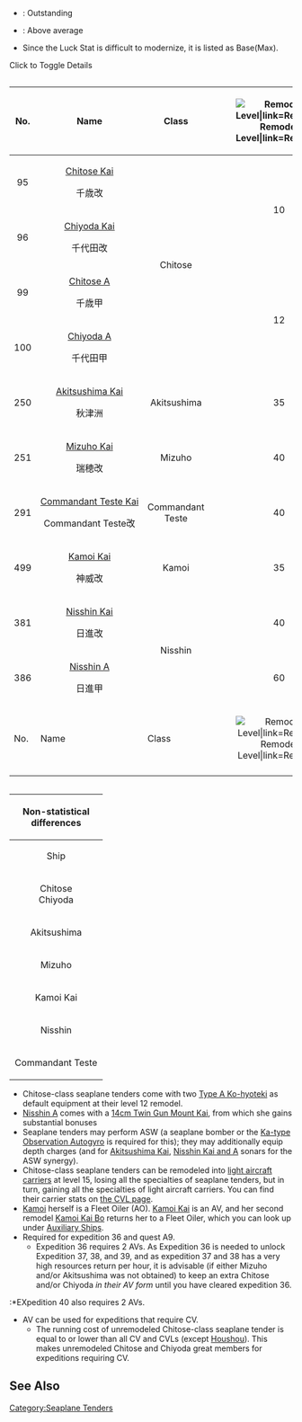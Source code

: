 * {{color|lime|Green}}: Outstanding
* {{color|gold|Yellow}}: Above average
* Since the Luck Stat is difficult to modernize, it is listed as Base(Max).

<span class="mw-customtoggle-jpname">Click to Toggle Details</span><div style="overflow-x: scroll">
{| class="wikitable sortable"
!No.
!Name
!Class
! style="width: 30px; text-align: center; vertical-align: middle;" |[[File:Remodel_Icon.png|Remodel Level|link=Remodel]]
! style="width:30px;vertical-align:middle;background-color:rgb(240,128,128);" |[[file:icon_Gun.png|Firepower]]
! style="width:30px;vertical-align:middle;background-color:rgb(135,206,250);" |[[file:icon_Torpedo.png|Torpedo Attack]]
! style="width:30px;vertical-align:middle;background-color:rgb(244,164,96);" |[[file:icon_AA.png|Anti-Air]]
! style="width:30px;vertical-align:middle;background-color:rgb(255,245,238);" |[[file:icon_ASW.png|Anti-Submarine]]
! style="width:30px;vertical-align:middle;background-color:rgb(127,255,212);" |[[file:icon_LOS.png|LOS]]
! style="width:30px;vertical-align:middle;background-color:rgb(152,251,152);" |[[file:icon_Luck.png|Luck]]
! style="width:30px;vertical-align:middle;background-color:rgb(255,192,203);" |[[file:icon_HP.png|Health]]
! style="width:30px;vertical-align:middle;background-color:yellow;" |[[file:icon_Armor.png|Armor]]
! style="width:30px;vertical-align:middle;background-color:rgb(238,130,238);" |[[file:icon_Evasion.png|Evasion]]
! style="width:30px;vertical-align:middle;background-color:aqua;" |[[file:icon_Speed.png|Speed]]
! style="width:30px;vertical-align:middle;background-color:rgb(39,235,255);" |[[file:icon_Range.png|Range]]
! style="width:30px;vertical-align:middle;background-color:silver;" |[[file:icon_Aircraft.png|Aircraft]]
!{{Fuel}}
!{{Ammo}}
! class="unsortable" |Notes
|-
| style="text-align:center;" |95
| style="text-align:center;" |[[Chitose|Chitose Kai]]<br/><div class="mw-collapsible mw-collapsed" id="mw-customcollapsible-jpname">千歳改</div>
| rowspan="4" style="text-align:center;" |Chitose
| rowspan="2" style="text-align:center;" |10
| rowspan="2" style="text-align:center;" |29
| rowspan="2" style="text-align:center;" |29
| rowspan="2" style="text-align:center;" |29
| rowspan="4" style="text-align:center;" |0
| rowspan="2" style="text-align:center;" |69
| rowspan="2" style="text-align:center;" |10(49)
| rowspan="2" style="text-align:center;" |41
| rowspan="4" style="text-align:center;" |39
| rowspan="2" style="text-align:center;" |44
| rowspan="4" style="text-align:center;" |Fast
| rowspan="4" style="text-align:center;" |Short
| rowspan="4" style="text-align:center;" |24<br/>(12,6,6)
| rowspan="4" style="text-align:center;" |35
| rowspan="2" style="text-align:center;" |40
|
|-
| style="text-align:center;" |96
| style="text-align:center;" |[[Chiyoda|Chiyoda Kai]]<br/><div class="mw-collapsible mw-collapsed" id="mw-customcollapsible-jpname">千代田改</div>
|
|-
| style="text-align:center;" |99
| style="text-align:center;" |[[Chitose|Chitose A]]<br/><div class="mw-collapsible mw-collapsed" id="mw-customcollapsible-jpname">千歳甲</div>
| rowspan="2" style="text-align:center;" |12
| rowspan="2" style="text-align:center;" |31
| rowspan="2" style="text-align:center;" |73
| rowspan="2" style="text-align:center;" |42
| rowspan="2" style="text-align:center;" |69
| rowspan="2" style="text-align:center;" |10(59)
| rowspan="2" style="text-align:center;" |42
| rowspan="2" style="text-align:center;" |49
| rowspan="2" style="text-align:center;" |45
| style="white-space:nowrap;" |Second Remodel
|-
| style="text-align:center;" |100
| style="text-align:center;" |[[Chiyoda|Chiyoda A ]]<br/><div class="mw-collapsible mw-collapsed" id="mw-customcollapsible-jpname">千代田甲</div>
| Second Remodel
|-
| style="text-align:center;" |250
| style="text-align:center;" |[[Akitsushima|Akitsushima Kai]]<br/><div class="mw-collapsible mw-collapsed" id="mw-customcollapsible-jpname">秋津洲</div>
| style="text-align:center;" |Akitsushima
| style="text-align:center;" |35
| style="text-align:center;" |28
| style="text-align:center;" |0
| style="text-align:center;" |44
| style="text-align:center;" |0
| style="text-align:center;" |54
| style="text-align:center;" |14(72)
| style="text-align:center;" |36
| style="text-align:center;" |42
| style="text-align:center;" |64
| style="text-align:center;" |Slow
| style="text-align:center;" |Short
| style="text-align:center;" |3</br>(1,1,1)
| style="text-align:center;" |60
| style="text-align:center;" |15
|
|-
| style="text-align:center;" |251
| style="text-align:center;" |[[Mizuho|Mizuho Kai]]<br/><div class="mw-collapsible mw-collapsed" id="mw-customcollapsible-jpname">瑞穂改</div>
| style="text-align:center;" |Mizuho
| style="text-align:center;" |40
| style="text-align:center;" |45
| style="text-align:center;" |72
| style="text-align:center;" |44
| style="text-align:center;" |0
| style="text-align:center;" |94
| style="text-align:center;" |10(54)
| style="text-align:center;" |42
| style="text-align:center;" |48
| style="text-align:center;" |42
| style="text-align:center;" |Slow
| style="text-align:center;" |Short
| style="text-align:center;" |32</br>(12,12,8)
| style="text-align:center;" |40
| style="text-align:center;" |45
|
|-
| style="text-align:center;" |291
| style="text-align:center;white-space:nowrap;" |[[Commandant Teste|Commandant Teste Kai]]<br/><div class="mw-collapsible mw-collapsed" id="mw-customcollapsible-jpname">Commandant Teste改</div>
| style="text-align:center;" |Commandant<br/>Teste
| style="text-align:center;" |40
| style="text-align:center;" |58
| style="text-align:center;" |0
| style="text-align:center;" |48
| style="text-align:center;" |0
| style="text-align:center;" |88
| style="text-align:center;" |20(88)
| style="text-align:center;" |43
| style="text-align:center;" |56
| style="text-align:center;" |44
| style="text-align:center;" |Slow
| style="text-align:center;" |Short
| style="text-align:center;" |38<br/>(12,12,7,7)
| style="text-align:center;" |40
| style="text-align:center;" |50
|
|-
| style="text-align:center;" |499
| style="text-align:center;" |[[Kamoi|Kamoi Kai]]<br/><div class="mw-collapsible mw-collapsed" id="mw-customcollapsible-jpname">神威改</div>
| style="text-align:center;" |Kamoi
| style="text-align:center;" |35
| style="text-align:center;" |22
| style="text-align:center;" |0
| style="text-align:center;" |28
| style="text-align:center;" |0
| style="text-align:center;" |48
| style="text-align:center;" |19(69)
| style="text-align:center;" |37
| style="text-align:center;" |29
| style="text-align:center;" |27
| style="text-align:center;" |Slow
| style="text-align:center;" |Medium
| style="text-align:center;" |22</br>(11,8,3)
| style="text-align:center;" |30
| style="text-align:center;" |15
|
|-
| style="text-align:center;" |381
| style="text-align:center;" |[[Nisshin|Nisshin Kai]]<br/><div class="mw-collapsible mw-collapsed" id="mw-customcollapsible-jpname">日進改</div>
| rowspan="2" style="text-align:center;" |Nisshin
| style="text-align:center;" |40
| style="text-align:center;" |54
| style="text-align:center;" |75
| style="text-align:center;" |62
| rowspan="2" style="text-align:center;" |0
| style="text-align:center;" |95
| style="text-align:center;" |10(58)
| style="text-align:center;" |47
| style="text-align:center;" |46
| style="text-align:center;" |58
| rowspan="2" style="text-align:center;" |Fast
| rowspan="2" style="text-align:center;" |Medium
| style="text-align:center;" |28</br>(8,8,12)
| rowspan="2" style="text-align:center;" |40
| style="text-align:center;" |40
|
|-
| style="text-align:center;" |386
| style="text-align:center;" |[[Nisshin|Nisshin A]]<br/><div class="mw-collapsible mw-collapsed" id="mw-customcollapsible-jpname">日進甲</div>
| style="text-align:center;" |60
| style="text-align:center;" |60
| style="text-align:center;" |88
| style="text-align:center;" |65
| style="text-align:center;" |96
| style="text-align:center;" |10(60)
| style="text-align:center;" |49
| style="text-align:center;" |47
| style="text-align:center;" |63
| style="text-align:center;" |32</br>(8,8,12,4)
| style="text-align:center;" |45
| Second remodel
|-
!No.
!Name
!Class
! style="width: 30px; text-align: center; vertical-align: middle;" |[[File:Remodel_Icon.png|Remodel Level|link=Remodel]]
! style="width:30px;vertical-align:middle;background-color:rgb(240,128,128);" |[[file:icon_Gun.png|Firepower]]
! style="width:30px;vertical-align:middle;background-color:rgb(135,206,250);" |[[file:icon_Torpedo.png|Torpedo Attack]]
! style="width:30px;vertical-align:middle;background-color:rgb(244,164,96);" |[[file:icon_AA.png|Anti-Air]]
! style="width:30px;vertical-align:middle;background-color:rgb(255,245,238);" |[[file:icon_ASW.png|Anti-Submarine]]
! style="width:30px;vertical-align:middle;background-color:rgb(127,255,212);" |[[file:icon_LOS.png|LOS]]
! style="width:30px;vertical-align:middle;background-color:rgb(152,251,152);" |[[file:icon_Luck.png|Luck]]
! style="width:30px;vertical-align:middle;background-color:rgb(255,192,203);" |[[file:icon_HP.png|Health]]
! style="width:30px;vertical-align:middle;background-color:yellow;" |[[file:icon_Armor.png|Armor]]
! style="width:30px;vertical-align:middle;background-color:rgb(238,130,238);" |[[file:icon_Evasion.png|Evasion]]
! style="width:30px;vertical-align:middle;background-color:aqua;" |[[file:icon_Speed.png|Speed]]
! style="width:30px;vertical-align:middle;background-color:rgb(39,235,255);" |[[file:icon_Range.png|Range]]
! style="width:30px;vertical-align:middle;background-color:silver;" |[[file:icon_Aircraft.png|Aircraft]]
!{{Fuel}}
!{{Ammo}}
! class="unsortable" |Notes
|-
|}
</div>

{| class="wikitable"
|-
! colspan="5" style="text-align:center;" |Non-statistical differences
|-
! rowspan="2" scope="col" style="text-align:center; width:150px;" |Ship
! colspan="4" scope="col" style="text-align:center; width:650px;" |Can equip...
|-
! scope="col" style="text-align:center; width:150px;" |[[Type A Ko-hyoteki]]/[[Type C Kouhyouteki]]?
! scope="col" style="text-align:center; width:150px;" |Sonar?
! scope="col" style="text-align:center; width:150px;" |[[Type 2 Flying Boat]]?
! scope="col" style="text-align:center; width:150px;" |[[Daihatsu-class Landing Craft]]?
|-
|style="text-align:center;"|Chitose<br/>Chiyoda
|style="background-color:rgb(170, 235, 170); text-align:center;"|○
|style="background-color:rgb(255, 153, 153); text-align:center;"|×
|style="background-color:rgb(255, 153, 153); text-align:center;"|×
|style="background-color:rgb(170, 235, 170); text-align:center;"|○
|-
|style="text-align:center;"|Akitsushima
|style="background-color:rgb(255, 153, 153); text-align:center;"|×
|style="background-color:yellow; text-align:center;"|△<br>([[Akitsushima#Upgrade|Post-remodel only]])
|style="background-color:rgb(170, 235, 170); text-align:center;"|○
|style="background-color:rgb(255, 153, 153); text-align:center;"|×
|-
|style="text-align:center;"|Mizuho
|style="background-color:rgb(170, 235, 170); text-align:center;"|○
|style="background-color:rgb(255, 153, 153); text-align:center;"|×
|style="background-color:rgb(255, 153, 153); text-align:center;"|×
|style="background-color:rgb(170, 235, 170); text-align:center;"|○
|-
|style="text-align:center;"|Kamoi Kai
|style="background-color:rgb(170, 235, 170); text-align:center;"|○
|style="background-color:rgb(255, 153, 153); text-align:center;"|×
|style="background-color:rgb(255, 153, 153); text-align:center;"|×
|style="background-color:rgb(170, 235, 170); text-align:center;"|○
|-
|style="text-align:center;"|Nisshin
|style="background-color:rgb(170, 235, 170); text-align:center;"|○
|style="background-color:yellow; text-align:center;"|△<br>(Kai and A only)
|style="background-color:yellow; text-align:center;"|△<br>(Kai and A only)
|style="background-color:rgb(170, 235, 170); text-align:center;"|○
|-
|style="text-align:center;"|Commandant Teste
|style="background-color:rgb(255, 153, 153); text-align:center;"|x
|style="background-color:rgb(170, 235, 170); text-align:center;"|○
|style="background-color:rgb(255, 153, 153); text-align:center;"|x
|style="background-color:yellow; text-align:center;"|△<br>(Kai only)
|}

*Chitose-class seaplane tenders come with two [[Type A Ko-hyoteki]] as default equipment at their level 12 remodel.
*[[Nisshin|Nisshin A]] comes with a [[14cm Twin Gun Mount Kai]], from which she gains substantial bonuses
*Seaplane tenders may perform ASW (a seaplane bomber or the [[Ka-type Observation Autogyro]] is required for this); they may additionally equip depth charges (and for [[Akitsushima#Upgrade|Akitsushima Kai]], [[Nisshin|Nisshin Kai and A]] sonars for the ASW synergy).
*Chitose-class seaplane tenders can be remodeled into [[EliteCVL|light aircraft carriers]] at level 15, losing all the specialties of seaplane tenders, but in turn, gaining all the specialties of light aircraft carriers. You can find their carrier stats on [[EliteCVL|the CVL page]].
*[[Kamoi]] herself is a Fleet Oiler (AO). [[Kamoi|Kamoi Kai]] is an AV, and her second remodel [[Kamoi|Kamoi Kai Bo]] returns her to a Fleet Oiler, which you can look up under [[Auxiliary Ships]].
*Required for expedition 36 and quest A9.
**Expedition 36 requires 2 AVs. As Expedition 36 is needed to unlock Expedition 37, 38, and 39, and as expedition 37 and 38 has a very high resources return per hour, it is advisable (if either Mizuho and/or Akitsushima was not obtained) to keep an extra Chitose and/or Chiyoda ''in their AV form'' until you have cleared expedition 36.
:*EXpedition 40 also requires 2 AVs.
*AV can be used for expeditions that require CV.
**The running cost of unremodeled Chitose-class seaplane tender is equal to or lower than all CV and CVLs (except [[Houshou]]). This makes unremodeled Chitose and Chiyoda great members for expeditions requiring CV.



==See Also==
{{shiplist}}
[[Category:Seaplane Tenders]]